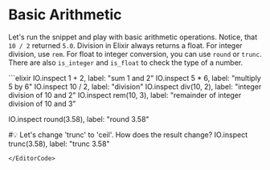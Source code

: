 
# Basic Arithmetic

Let's run the snippet and play with basic arithmetic operations. Notice, that `10 / 2` returned `5.0`. Division in Elixir always returns a float. For integer division, use `rem`. For float to integer conversion, you can use `round` or `trunc`. There are also `is_integer` and `is_float` to check the type of a number.

<EditorCode>
```elixir
IO.inspect 1 + 2, label: "sum 1 and 2"
IO.inspect 5 * 6, label: "multiply 5 by 6"
IO.inspect 10 / 2, label: "division"
IO.inspect div(10, 2), label: "integer division of 10 and 2"
IO.inspect rem(10, 3), label: "remainder of integer division of 10 and 3"

IO.inspect round(3.58), label: "round 3.58"

#💡 Let's change 'trunc' to 'ceil'. How does the result change?
IO.inspect trunc(3.58), label: "trunc 3.58"
```
</EditorCode>

